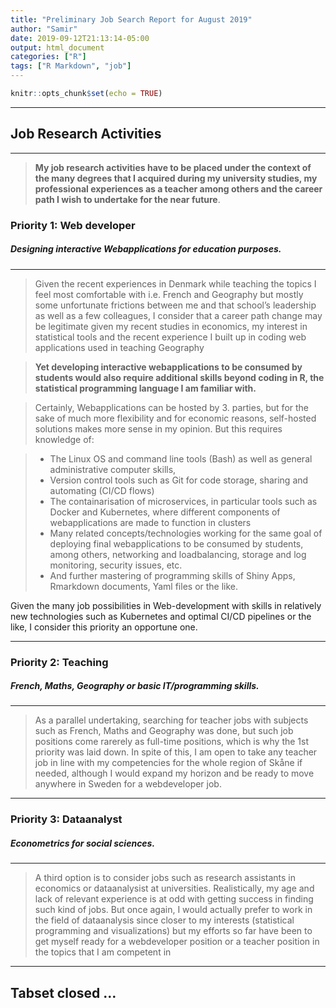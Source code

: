 ```yaml
---
title: "Preliminary Job Search Report for August 2019"
author: "Samir"
date: 2019-09-12T21:13:14-05:00
output: html_document
categories: ["R"]
tags: ["R Markdown", "job"]
---
```


```r
knitr::opts_chunk$set(echo = TRUE)
```


-----

## Job Research Activities {.tabset .tabset-fade}

-----



> **My job research activities have to be placed under the context of the many degrees that I acquired during my university studies, my professional experiences as a teacher among others and the career path I wish to undertake for the near future**. 




### **Priority 1: Web developer**

##### **Designing interactive Webapplications for education purposes.**

----


> Given the recent experiences in Denmark while teaching the topics I feel most comfortable with i.e. French and Geography but mostly some unfortunate frictions between me and that school's leadership as well as a few colleagues, I consider that a career path change may be legitimate given my recent studies in economics, my interest in statistical tools and the recent experience I built up in coding web applications used in teaching Geography    



> **Yet developing interactive webapplications to be consumed by students would also require additional skills beyond coding in R, the statistical programming language I am familiar with.**


> Certainly, Webapplications can be hosted by 3. parties, but for the sake of much more flexibility and for economic reasons, self-hosted solutions makes more sense in my opinion. But this requires knowledge of:



> - The Linux OS and command line tools (Bash) as well as general administrative computer skills,
> - Version control tools such as Git for code storage, sharing and automating (CI/CD flows)
> - The containarisation of microservices, in particular tools such as Docker and Kubernetes, where different components of webapplications are made to function in clusters
> - Many related concepts/technologies working for the same goal of deploying final webapplications to be consumed by students, among others, networking and loadbalancing, storage and log monitoring, security issues, etc.
> - And further mastering of programming skills of Shiny Apps, Rmarkdown documents, Yaml files or the like. 



Given the many job possibilities in Web-development with skills in relatively new technologies such as Kubernetes and optimal CI/CD pipelines or the like, I consider this priority an opportune one. 


-----


### **Priority 2: Teaching** 

##### **French, Maths, Geography or basic IT/programming skills.**


-----


> As a parallel undertaking, searching for teacher jobs with subjects such as French, Maths and Geography was done, but such job positions come rarerely as full-time positions, which is why the 1st priority was laid down. In spite of this, I am open to take any teacher job in line with my competencies for the whole region of Skåne if needed, although I would expand my horizon and be ready to move anywhere in Sweden for a webdeveloper job. 


-----


### **Priority 3: Dataanalyst**

##### **Econometrics for social sciences.**


-----


> A third option is to consider jobs such as research assistants in economics or dataanalysist at universities. Realistically, my age and lack of relevant experience is at odd with getting success in finding such kind of jobs. But once again, I would actually prefer to work in the field of dataanalysis since closer to my interests (statistical programming and visualizations) but my efforts so far have been to get myself ready for a webdeveloper position or a teacher position in the topics that I am competent in 

 

-----


## Tabset closed ...